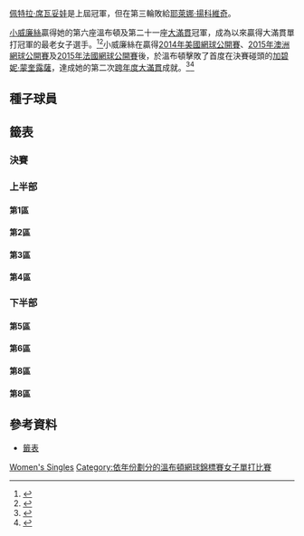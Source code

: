 {{noteTA
|G1=Tennis
}}
{{Infobox Tennis Grand Slam events|2015|溫布頓網球錦標賽|
| champ  = {{flagicon|USA}} [[小威廉絲|小威廉絲]]
| runner = {{flagicon|ESP}} [[加碧妮·蒙奎露薩|加碧妮·蒙奎露薩]]
| score  = 6–4、6–4
| before_name = 溫布頓網球錦標賽女子單打比賽
| after_name  = 溫布頓網球錦標賽女子單打比賽
}}
{{main|2015年溫布頓網球錦標賽}}

[[佩特拉·席瓦妥娃|佩特拉·席瓦妥娃]]是上屆冠軍，但在第三輪敗給[[耶萊娜·揚科維奇|耶萊娜·揚科維奇]]。

[[小威廉絲|小威廉絲]]贏得她的第六座溫布頓及第二十一座[[大滿貫_(網球)|大滿貫]]冠軍，成為{{le|開放年代|Open Era}}以來贏得大滿貫單打冠軍的最老女子選手。<ref name="Age">{{cite web|url=http://www.wtatennis.com/news/article/4854556/title/10-things-to-know-serena-vs-muguruza|title=10 THINGS TO KNOW: SERENA VS MUGURUZA|work=Women's Tennis Association|date=2015-07-10|accessdate=2015-07-30|archive-date=2015-07-12|archive-url=https://web.archive.org/web/20150712200625/http://www.wtatennis.com/news/article/4854556/title/10-things-to-know-serena-vs-muguruza|dead-url=no}}</ref><ref>{{citeweb|url= http://www.theguardian.com/sport/blog/2015/jul/13/wimbledon-2015-review-of-the-tournament-guardian-sport|title= Wimbledon 2015 review: the best and worst of this year's tournament|date= 2015-07-12|work= Guardian|accessdate= 2015-07-14|archive-date= 2015-07-14|archive-url= https://web.archive.org/web/20150714173529/http://www.theguardian.com/sport/blog/2015/jul/13/wimbledon-2015-review-of-the-tournament-guardian-sport|dead-url= no}}</ref>小威廉絲在贏得[[2014年美國網球公開賽|2014年美國網球公開賽]]、[[2015年澳洲網球公開賽|2015年澳洲網球公開賽]]及[[2015年法國網球公開賽|2015年法國網球公開賽]]後，於溫布頓擊敗了首度在決賽碰頭的[[加碧妮·蒙奎露薩|加碧妮·蒙奎露薩]]，達成她的第二次[[大滿貫_(網球)#跨年度大满贯|跨年度大滿貫]]成就。<ref>{{citeweb|url= http://www.theguardian.com/sport/live/2015/jul/11/serena-williams-v-garbine-muguruza-wimbledon-womens-singles-final-live|title= Serena Williams v Garbiñe Muguruza: Wimbledon women's singles final – as it happened|date= 2015-07-11|work= Guardian|accessdate= 2015-07-14|archive-date= 2015-07-14|archive-url= https://web.archive.org/web/20150714165528/http://www.theguardian.com/sport/live/2015/jul/11/serena-williams-v-garbine-muguruza-wimbledon-womens-singles-final-live|dead-url= no}}</ref><ref>{{citeweb|url= http://www.theguardian.com/sport/2015/jul/11/serena-williams-wimbledon-final-grand-slam-garbine-muguruza|title= Serena Williams heads for calendar grand slam beyond Wimbledon records|date= 2015-07-11|work= Guardian|accessdate= 2015-07-14|archive-date= 2015-07-14|archive-url= https://web.archive.org/web/20150714173526/http://www.theguardian.com/sport/2015/jul/11/serena-williams-wimbledon-final-grand-slam-garbine-muguruza|dead-url= no}}</ref>

== 種子球員 == 
{{columns-list|2|
{{seeds|1|1}} '''{{flagicon|USA}} [[小威廉絲|小威廉絲]]（冠軍）
{{seeds|2|8}} {{flagicon|CZE}} [[佩特拉·席瓦妥娃|佩特拉·席瓦妥娃]]（第三輪）
{{seeds|3|6}} {{flagicon|ROU}} [[西莫娜·哈莉普|西莫娜·哈莉普]]（第一輪）
{{seeds|4|3}} {{flagicon|RUS}} [[瑪麗亞·莎拉波娃|瑪麗亞·莎拉波娃]]（四強）
{{seeds|5|5}} {{flagicon|DEN}} [[卡洛琳·瓦芝妮雅琪|卡洛琳·瓦芝妮雅琪]]（第四輪）
{{seeds|6|4}} {{flagicon|CZE}} [[露絲·莎法洛法|露絲·莎法洛法]]（第四輪）
{{seeds|7|2}} {{flagicon|SRB}} [[安娜·伊凡諾維琪|安娜·伊凡諾維琪]]（第二輪）
{{seeds|8|7}} {{flagicon|RUS}} [[葉卡捷琳娜·馬卡洛娃|葉卡捷琳娜·馬卡洛娃]]（第二輪）
{{seeds|9|2}} {{flagicon|ESP}} [[卡拉·蘇亞雷斯·納凡諾|卡拉·蘇亞雷斯·納凡諾]]（第一輪）
{{seeds|10|5}} {{flagicon|GER}} [[安赫利奎·柯貝|安赫利奎·柯貝]]（第三輪）
{{seeds|11|4}} {{flagicon|CZE}} [[卡洛琳娜·普利斯科娃|卡洛琳娜·普利斯科娃]]（第二輪）
{{seeds|12|7}} {{flagicon|CAN}} [[尤金妮·布夏德|尤金妮·布夏德]]（第一輪）
{{seeds|13|8}} {{flagicon|POL}} [[阿格涅什卡·拉德萬斯卡|阿格涅什卡·拉德萬斯卡]]（四強）
{{seeds|14|3}} {{flagicon|GER}} [[安德烈婭·佩特科維奇|安德烈婭·佩特科維奇]]（第三輪）
{{seeds|15|6}} {{flagicon|CHE}} [[迪美雅·芭辛絲姬|迪美雅·芭辛絲姬]]（八強）
{{seeds|16|1}} {{flagicon|USA}} [[大威廉絲|大威廉絲]]（第四輪）
{{seeds|17|8}} {{flagicon|UKR}} [[伊莉娜·斯維托莉娜|伊莉娜·斯維托莉娜]]（第二輪）
{{seeds|18|6}} {{flagicon|GER}} [[薩比娜·利斯基|薩比娜·利斯基]]（第三輪）
{{seeds|19|1}} {{flagicon|ITA}} [[薩拉·埃拉尼|薩拉·埃拉尼]]（第二輪）
{{seeds|20|5}} {{flagicon|ESP}} [[加碧妮·蒙奎露薩|加碧妮·蒙奎露薩]]（決賽）
{{seeds|21|7}} {{flagicon|USA}} [[麥迪遜·基絲|麥迪遜·基絲]]（八強）
{{seeds|22|4}} {{flagicon|AUS}} [[薩曼莎·斯托瑟|薩曼莎·斯托瑟]]（第三輪）
{{seeds|23|2}} {{flagicon|BLR}} [[維多利亞·阿扎倫卡|維多利亞·阿扎倫卡]]（八強）
{{seeds|24|3}} {{flagicon|ITA}} [[弗拉維婭·佩內塔|弗拉維婭·佩內塔]]（第一輪）
{{seeds|25|7}} {{flagicon|FRA}} [[阿莉澤·科內特|阿莉澤·科內特]]（第二輪）
{{seeds|26|6}} {{flagicon|RUS}} [[斯維特拉娜·庫茲涅佐娃|斯維特拉娜·庫茲涅佐娃]]（第二輪）
{{seeds|27|4}} {{flagicon|CZE}} [[巴博拉·斯特里科娃|巴博拉·斯特里科娃]]（第一輪）
{{seeds|28|8}} {{flagicon|SRB}} [[耶萊娜·揚科維奇|耶萊娜·揚科維奇]]（第四輪）
{{seeds|29|3}} {{flagicon|ROU}} [[伊琳娜-卡莫瑞亞·貝古|伊琳娜-卡莫瑞亞·貝古]]（第三輪）
{{seeds|30|2}} {{flagicon|CHE}} [[貝琳達·本西琪|貝琳達·本西琪]]（第四輪）
{{seeds|31|5}} {{flagicon|ITA}} [[卡美娜·格奧爾基|卡美娜·格奧爾基]]（第三輪）
{{seeds|32|1}} {{flagicon|FRA}} [[卡羅琳·加西婭|卡羅琳·加西婭]]（第一輪）
}}

{{種子說明}}

== 籤表 ==
{{Draw key}}

=== 決賽 ===
{{8TeamBracket-Tennis3-v2
|RD1=八強
|RD2=四強
|RD3=決賽

|team-width=175

|RD1-seed1=1
|RD1-team1={{flagicon|USA}} '''[[小威廉絲|小威廉絲]]
|RD1-score1-1=3
|RD1-score1-2='''6
|RD1-score1-3='''6
|RD1-seed2=23
|RD1-team2={{flagicon|BLR}} [[維多利亞·阿扎倫卡|維多利亞·阿扎倫卡]]
|RD1-score2-1='''6
|RD1-score2-2=2
|RD1-score2-3=3

|RD1-seed3=4
|RD1-team3={{flagicon|RUS}} '''[[瑪麗亞·莎拉波娃|瑪麗亞·莎拉波娃]]
|RD1-score3-1='''6
|RD1-score3-2=6<sup>3</sup>
|RD1-score3-3='''6
|RD1-seed4=
|RD1-team4={{flagicon|USA}} [[可可·范德維奇|可可·范德維奇]]
|RD1-score4-1=3
|RD1-score4-2='''7<sup>7</sup>
|RD1-score4-3=2

|RD1-seed5=20
|RD1-team5={{flagicon|ESP}} '''[[加碧妮·蒙奎露薩|加碧妮·蒙奎露薩]]
|RD1-score5-1='''7
|RD1-score5-2='''6
|RD1-score5-3=
|RD1-seed6=15
|RD1-team6={{flagicon|SUI}} [[迪美雅·芭辛絲姬|迪美雅·芭辛絲姬]]
|RD1-score6-1=5
|RD1-score6-2=3
|RD1-score6-3=

|RD1-seed7=21
|RD1-team7={{flagicon|USA}} [[麥迪遜·基絲|麥迪遜·基絲]]
|RD1-score7-1=6<sup>3</sup>
|RD1-score7-2='''6
|RD1-score7-3=3
|RD1-seed8=13
|RD1-team8='''{{nowrap|{{flagicon|POL}} [[阿格涅什卡·拉德萬斯卡|阿格涅什卡·拉德萬斯卡]]}}
|RD1-score8-1='''7<sup>7</sup>
|RD1-score8-2=3
|RD1-score8-3='''6

|RD2-seed1=1
|RD2-team1='''{{flagicon|USA}} [[小威廉絲|小威廉絲]]
|RD2-score1-1='''6
|RD2-score1-2='''6
|RD2-score1-3=
|RD2-seed2=4
|RD2-team2={{flagicon|RUS}} [[瑪麗亞·莎拉波娃|瑪麗亞·莎拉波娃]]
|RD2-score2-1=2
|RD2-score2-2=4
|RD2-score2-3=

|RD2-seed3=20
|RD2-team3='''{{flagicon|ESP}} [[加碧妮·蒙奎露薩|加碧妮·蒙奎露薩]]
|RD2-score3-1='''6
|RD2-score3-2=3
|RD2-score3-3='''6
|RD2-seed4=13
|RD2-team4={{nowrap|{{flagicon|POL}} [[阿格涅什卡·拉德萬斯卡|阿格涅什卡·拉德萬斯卡]]}}
|RD2-score4-1=2
|RD2-score4-2='''6
|RD2-score4-3=3

|RD3-seed1=1
|RD3-team1='''{{flagicon|USA}} [[小威廉絲|小威廉絲]]
|RD3-score1-1='''6
|RD3-score1-2='''6
|RD3-score1-3=
|RD3-seed2=20
|RD3-team2={{flagicon|ESP}} [[加碧妮·蒙奎露薩|加碧妮·蒙奎露薩]]
|RD3-score2-1=4
|RD3-score2-2=4
|RD3-score2-3=
}}

=== 上半部 ===

==== 第1區 ====
{{16TeamBracket-Compact-Tennis3
| RD1=第一輪
| RD2=第二輪
| RD3=第三輪
| RD4=第四輪


| RD1-seed01=1
| RD1-team01='''{{flagicon|USA}} [[小威廉絲|小威廉絲]]
| RD1-score01-1='''6
| RD1-score01-2='''6
| RD1-score01-3=
| RD1-seed02=Q
| RD1-team02={{flagicon|RUS}} [[瑪格麗塔·嘉絲帕瑞安|嘉絲帕瑞安]]
| RD1-score02-1=4
| RD1-score02-2=1
| RD1-score02-3=

| RD1-seed03=
| RD1-team03='''{{flagicon|HUN}} [[蒂姆亞·巴波絲|巴波絲]]
| RD1-score03-1='''7<sup>7</sup>
| RD1-score03-2='''6
| RD1-score03-3=
| RD1-seed04=Q
| RD1-team04={{flagicon|CZE}} [[佩特拉·塞科芙絲卡|塞科芙絲卡]]
| RD1-score04-1=6<sup>4</sup>
| RD1-score04-2=3
| RD1-score04-3=

| RD1-seed05=
| RD1-team05='''{{flagicon|SVK}} [[達妮埃拉·漢圖霍娃|漢圖霍娃]]
| RD1-score05-1='''7
| RD1-score05-2='''6
| RD1-score05-3=
| RD1-seed06=
| RD1-team06={{flagicon|SVK}} [[多米尼卡·席布可娃|席布可娃]]
| RD1-score06-1=5
| RD1-score06-2=0
| RD1-score06-3=

| RD1-seed07=
| RD1-team07='''{{flagicon|GBR}} [[希瑟·華生|華生]]
| RD1-score07-1=1
| RD1-score07-2='''6
| RD1-score07-3='''8
| RD1-seed08=32
| RD1-team08={{flagicon|FRA}} [[卡羅琳·加西婭|加西婭]]
| RD1-score08-1='''6
| RD1-score08-2=3
| RD1-score08-3=6

| RD1-seed09=19
| RD1-team09='''{{flagicon|ITA}} [[薩拉·埃拉尼|埃拉尼]]
| RD1-score09-1='''6
| RD1-score09-2=5
| RD1-score09-3='''6
| RD1-seed10=
| RD1-team10={{flagicon|ITA}} [[弗蘭切斯卡·斯基亞沃內|斯基亞沃內]]
| RD1-score10-1=2
| RD1-score10-2='''7
| RD1-score10-3=1

| RD1-seed11=
| RD1-team11='''{{flagicon|SRB}} [[雅歷珊查·古努尼克|古努尼克]]
| RD1-score11-1='''6
| RD1-score11-2='''6
| RD1-score11-3=
| RD1-seed12=
| RD1-team12={{flagicon|ITA}} [[羅貝塔·文琪|文琪]]
| RD1-score12-1=2
| RD1-score12-2=4
| RD1-score12-3=

| RD1-seed13=
| RD1-team13={{flagicon|NZL}} [[玛丽娜·埃拉科维奇|埃拉科维奇]]
| RD1-score13-1=6<sup>5</sup>
| RD1-score13-2=5
| RD1-score13-3=
| RD1-seed14=
| RD1-team14={{flagicon|KAZ}} '''[[尤利婭·普丁塞瓦|普丁塞瓦]]
| RD1-score14-1='''7<sup>7</sup>
| RD1-score14-2='''7
| RD1-score14-3=

| RD1-seed15=
| RD1-team15={{flagicon|USA}} [[麥迪遜·布倫格爾|布倫格爾]]
| RD1-score15-1=0
| RD1-score15-2=0
| RD1-score15-3=
| RD1-seed16=16
| RD1-team16={{flagicon|USA}} '''[[大威廉絲|大威廉絲]]
| RD1-score16-1='''6
| RD1-score16-2='''6
| RD1-score16-3=

| RD2-seed01=1
| RD2-team01='''{{flagicon|USA}} [[小威廉絲|小威廉絲]] 
| RD2-score01-1='''6
| RD2-score01-2='''6
| RD2-score01-3=
| RD2-seed02=
| RD2-team02={{flagicon|HUN}} [[蒂姆亞·巴波絲|巴波絲]]
| RD2-score02-1=4
| RD2-score02-2=1
| RD2-score02-3=

| RD2-seed03=
| RD2-team03={{flagicon|SVK}} [[達妮埃拉·漢圖霍娃|漢圖霍娃]]
| RD2-score03-1=4
| RD2-score03-2=2
| RD2-score03-3=
| RD2-seed04=
| RD2-team04={{flagicon|GBR}} '''[[希瑟·華生|華生]]
| RD2-score04-1='''6
| RD2-score04-2='''6
| RD2-score04-3=

| RD2-seed05=19
| RD2-team05={{flagicon|ITA}} [[薩拉·埃拉尼|埃拉尼]]
| RD2-score05-1=3
| RD2-score05-2='''7<sup>7</sup>
| RD2-score05-3=2
| RD2-seed06=
| RD2-team06='''{{flagicon|SRB}} [[雅歷珊查·古努尼克|古努尼克]]
| RD2-score06-1='''6
| RD2-score06-2=6<sup>2</sup>
| RD2-score06-3='''6

| RD2-seed07=
| RD2-team07={{flagicon|KAZ}} [[尤利婭·普丁塞瓦|普丁塞瓦]]
| RD2-score07-1=6<sup>5</sup>
| RD2-score07-2=4
| RD2-score07-3=
| RD2-seed08=16
| RD2-team08='''{{flagicon|USA}} [[大威廉絲|大威廉絲]]
| RD2-score08-1='''7<sup>7</sup>
| RD2-score08-2='''6
| RD2-score08-3=

| RD3-seed01=1
| RD3-team01='''{{flagicon|USA}} [[小威廉絲|小威廉絲]] 
| RD3-score01-1='''6
| RD3-score01-2=4
| RD3-score01-3='''7
| RD3-seed02=
| RD3-team02={{flagicon|GBR}} [[希瑟·華生|華生]]
| RD3-score02-1=2
| RD3-score02-2='''6
| RD3-score02-3=5

| RD3-seed03=
| RD3-team03={{flagicon|SRB}} [[雅歷珊查·古努尼克|古努尼克]]
| RD3-score03-1=3
| RD3-score03-2=2
| RD3-score03-3=
| RD3-seed04=16
| RD3-team04='''{{flagicon|USA}} [[大威廉絲|大威廉絲]]
| RD3-score04-1='''6
| RD3-score04-2='''6
| RD3-score04-3=

| RD4-seed01=1
| RD4-team01='''{{flagicon|USA}} [[小威廉絲|小威廉絲]]
| RD4-score01-1='''6
| RD4-score01-2='''6
| RD4-score01-3=
| RD4-seed02=16
| RD4-team02={{flagicon|USA}} [[大威廉絲|大威廉絲]]
| RD4-score02-1=4
| RD4-score02-2=3
| RD4-score02-3=
}}

==== 第2區====
{{16TeamBracket-Compact-Tennis3
| RD1=第一輪
| RD2=第二輪
| RD3=第三輪
| RD4=第四輪

| RD1-seed01=9
| RD1-team01={{nowrap|{{flagicon|ESP}} [[卡拉·蘇亞雷斯·納凡諾|蘇亞雷斯·納凡諾]]}}
| RD1-score01-1=2
| RD1-score01-2=0
| RD1-score01-3=
| RD1-seed02=WC
| RD1-team02='''{{flagicon|LAT}} [[耶蓮娜·奧斯塔佩柯|奧斯塔佩柯]]
| RD1-score02-1='''6
| RD1-score02-2='''6
| RD1-score02-3=

| RD1-seed03=
| RD1-team03={{flagicon|ROU}} [[亞歷山德拉·杜爾蓋魯|杜爾蓋魯]]
| RD1-score03-1=2
| RD1-score03-2=1
| RD1-score03-3=
| RD1-seed04=
| RD1-team04='''{{flagicon|FRA}} [[克里斯蒂娜·美拉德諾維奇|美拉德諾維奇]]
| RD1-score04-1='''6
| RD1-score04-2='''6
| RD1-score04-3=

| RD1-seed05=
| RD1-team05='''{{flagicon|BEL}} [[克斯汀·弗利普肯斯|弗利普肯斯]]
| RD1-score05-1=0
| RD1-score05-2='''6
| RD1-score05-3='''6
| RD1-seed06=
| RD1-team06={{flagicon|GER}} [[安妮卡·貝克|貝克]]
| RD1-score06-1='''6
| RD1-score06-2=3
| RD1-score06-3=4

| RD1-seed07=WC
| RD1-team07={{flagicon|EST}} [[阿內特·康塔薇特|康塔薇特]]
| RD1-score07-1=2
| RD1-score07-2=1
| RD1-score07-3=
| RD1-seed08=23
| RD1-team08={{flagicon|BLR}} '''[[維多利亞·阿扎倫卡|阿扎倫卡]]
| RD1-score08-1='''6
| RD1-score08-2='''6
| RD1-score08-3=

| RD1-seed09=30
| RD1-team09='''{{flagicon|SUI}} [[貝琳達·本西琪|本西琪]]
| RD1-score09-1=3
| RD1-score09-2='''6
| RD1-score09-3='''6
| RD1-seed10=
| RD1-team10={{flagicon|BUL}} [[茨薇塔娜·皮隆科娃|皮隆科娃]]
| RD1-score10-1='''6
| RD1-score10-2=1
| RD1-score10-3=3

| RD1-seed11=
| RD1-team11={{flagicon|RUS}} [[維塔莉婭·蒂雅琴科|蒂雅琴科]]
| RD1-score11-1='''6
| RD1-score11-2=3
| RD1-score11-3=5
| RD1-seed12=
| RD1-team12='''{{flagicon|GER}} [[安娜-萊娜·弗里達薩姆|弗里達薩姆]]
| RD1-score12-1=3
| RD1-score12-2='''6
| RD1-score12-3='''7

| RD1-seed13=
| RD1-team13={{flagicon|BEL}} [[艾莉森·范·愛特凡珂|范·愛特凡珂]]
| RD1-score13-1=3
| RD1-score13-2=2
| RD1-score13-3=
| RD1-seed14=Q
| RD1-team14='''{{nowrap|{{flagicon|USA}} [[比丹妮·瑪迪克-辛特斯|瑪迪克-辛特斯]]}}
| RD1-score14-1='''6
| RD1-score14-2='''6
| RD1-score14-3=

| RD1-seed15=Q
| RD1-team15={{flagicon|CHN}} [[徐一幡|徐一幡]]
| RD1-score15-1=1
| RD1-score15-2=1
| RD1-score15-3=
| RD1-seed16=7
| RD1-team16='''{{flagicon|SRB}} [[安娜·伊凡諾維琪|伊凡諾維琪]]
| RD1-score16-1='''6
| RD1-score16-2='''6
| RD1-score16-3=

| RD2-seed01=WC
| RD2-team01={{flagicon|LAT}} [[耶蓮娜·奧斯塔佩柯|奧斯塔佩柯]]
| RD2-score01-1=4
| RD2-score01-2=5
| RD2-score01-3=
| RD2-seed02=
| RD2-team02={{flagicon|FRA}} '''[[克里斯蒂娜·美拉德諾維奇|美拉德諾維奇]]
| RD2-score02-1='''6
| RD2-score02-2='''7
| RD2-score02-3=

| RD2-seed03=
| RD2-team03={{flagicon|BEL}} [[克斯汀·弗利普肯斯|弗利普肯斯]]
| RD2-score03-1=3
| RD2-score03-2=3
| RD2-score03-3=
| RD2-seed04=23
| RD2-team04={{flagicon|BLR}} '''[[維多利亞·阿扎倫卡|阿扎倫卡]]
| RD2-score04-1='''6
| RD2-score04-2='''6
| RD2-score04-3=

| RD2-seed05=30
| RD2-team05={{flagicon|SUI}} '''[[貝琳達·本西琪|本西琪]]
| RD2-score05-1='''7
| RD2-score05-2=4
| RD2-score05-3='''6
| RD2-seed06=
| RD2-team06={{flagicon|GER}}  [[安娜-萊娜·弗里達薩姆|弗里達薩姆]]
| RD2-score06-1=5
| RD2-score06-2='''6
| RD2-score06-3=0

| RD2-seed07=Q
| RD2-team07={{nowrap|{{flagicon|USA}} '''[[比丹妮·瑪迪克-辛特斯|瑪迪克-辛特斯]]}}
| RD2-score07-1='''6
| RD2-score07-2='''6
| RD2-score07-3=
| RD2-seed08=7
| RD2-team08={{flagicon|SRB}} [[安娜·伊凡諾維琪|伊凡諾維琪]]
| RD2-score08-1=3
| RD2-score08-2=4
| RD2-score08-3=

| RD3-seed01=
| RD3-team01={{flagicon|FRA}} [[克里斯蒂娜·美拉德諾維奇|美拉德諾維奇]]
| RD3-score01-1=4
| RD3-score01-2=4
| RD3-score01-3=
| RD3-seed02=23
| RD3-team02='''{{flagicon|BLR}} [[維多利亞·阿扎倫卡|阿扎倫卡]]
| RD3-score02-1='''6
| RD3-score02-2='''6
| RD3-score02-3=

| RD3-seed03=30
| RD3-team03='''{{flagicon|SUI}} [[貝琳達·本西琪|本西琪]]
| RD3-score03-1='''7
| RD3-score03-2='''7
| RD3-score03-3=
| RD3-seed04=Q
| RD3-team04={{nowrap|{{flagicon|USA}} [[比丹妮·瑪迪克-辛特斯|瑪迪克-辛特斯]]}}
| RD3-score04-1=5
| RD3-score04-2=5
| RD3-score04-3=

| RD4-seed01=23
| RD4-team01={{nowrap|{{flagicon|BLR}} '''[[維多利亞·阿扎倫卡|阿扎倫卡]]}}
| RD4-score01-1='''6
| RD4-score01-2='''6
| RD4-score01-3=
| RD4-seed02=30
| RD4-team02={{flagicon|SUI}} [[貝琳達·本西琪|本西琪]]
| RD4-score02-1=2
| RD4-score02-2=3
| RD4-score02-3=
}}

==== 第3區====
{{16TeamBracket-Compact-Tennis3
| RD1=第一輪
| RD2=第二輪
| RD3=第三輪
| RD4=第四輪

| RD1-seed01=4
| RD1-team01='''{{flagicon|RUS}} [[瑪麗亞·莎拉波娃|莎拉波娃]]
| RD1-score01-1='''6
| RD1-score01-2='''6
| RD1-score01-3=
| RD1-seed02=WC
| RD1-team02={{flagicon|GBR}} [[約翰娜·康塔|康塔]]
| RD1-score02-1=2
| RD1-score02-2=2
| RD1-score02-3=

| RD1-seed03=Q
| RD1-team03='''{{flagicon|NED}} [[瑞秋·賀甘坎普|賀甘坎普]]
| RD1-score03-1='''6
| RD1-score03-2='''6
| RD1-score03-3=
| RD1-seed04=
| RD1-team04={{flagicon|CHN}} [[王薔|王薔]]
| RD1-score04-1=4
| RD1-score04-2=4
| RD1-score04-3=

| RD1-seed05=
| RD1-team05={{flagicon|USA}} [[妮可·吉貝絲|吉貝絲]]
| RD1-score05-1=3
| RD1-score05-2=3
| RD1-score05-3=
| RD1-seed06=
| RD1-team06='''{{flagicon|UKR}} [[莉希亞·朱蓮科|朱蓮科]]
| RD1-score06-1='''6
| RD1-score06-2='''6
| RD1-score06-3=

| RD1-seed07=
| RD1-team07={{flagicon|AUS}} [[達里婭·加芙麗洛娃|加芙麗洛娃]]
| RD1-score07-1=6<sup>6</sup>
| RD1-score07-2=1
| RD1-score07-3=
| RD1-seed08=29
| RD1-team08='''{{flagicon|ROU}} [[伊琳娜-卡梅利亞·貝古|貝古]]
| RD1-score08-1='''7<sup>8</sup>
| RD1-score08-2='''6
| RD1-score08-3=

| RD1-seed09=24
| RD1-team09={{flagicon|ITA}} [[弗拉維婭·佩內塔|佩內塔]]
| RD1-score09-1=3
| RD1-score09-2='''6
| RD1-score09-3=4
| RD1-seed10=
| RD1-team10='''{{flagicon|KAZ}} [[扎里娜·迪雅絲|迪雅絲]]
| RD1-score10-1='''6
| RD1-score10-2=2
| RD1-score10-3='''6

| RD1-seed11=
| RD1-team11={{flagicon|CHN}} [[朱琳_(網球運動員)|朱琳]]
| RD1-score11-1='''6
| RD1-score11-2=5
| RD1-score11-3=1
| RD1-seed12=Q
| RD1-team12='''{{flagicon|BLR}} [[艾莉克珊德拉·薩諾維琪|薩諾維琪]]
| RD1-score12-1=4
| RD1-score12-2='''7
| RD1-score12-3='''6

| RD1-seed13=
| RD1-team13='''{{nowrap|{{flagicon|COL}} [[瑪麗安娜·杜克·馬里諾|杜克·馬里諾]]}}
| RD1-score13-1='''7<sup>7</sup>
| RD1-score13-2='''6
| RD1-score13-3=
| RD1-seed14=WC
| RD1-team14={{flagicon|GBR}} [[娜奧米·布羅迪|布羅迪]] 
| RD1-score14-1=6<sup>5</sup>
| RD1-score14-2=3
| RD1-score14-3=

| RD1-seed15=
| RD1-team15={{flagicon|USA}} [[謝爾比·羅傑斯|羅傑斯]]
| RD1-score15-1=0
| RD1-score15-2=0
| RD1-score15-3=
| RD1-seed16=14
| RD1-team16='''{{flagicon|GER}} [[安德烈婭·佩特科維奇|佩特科維奇]]
| RD1-score16-1='''6
| RD1-score16-2='''6
| RD1-score16-3=

| RD2-seed01=4
| RD2-team01='''{{flagicon|RUS}}  [[瑪麗亞·莎拉波娃|莎拉波娃]]
| RD2-score01-1='''6
| RD2-score01-2='''6
| RD2-score01-3=
| RD2-seed02=Q
| RD2-team02={{flagicon|NED}} [[瑞秋·賀甘坎普|賀甘坎普]]
| RD2-score02-1=3
| RD2-score02-2=1
| RD2-score02-3=

| RD2-seed03=
| RD2-team03={{flagicon|UKR}} [[莉希亞·朱蓮科|朱蓮科]]
| RD2-score03-1=5
| RD2-score03-2='''7<sup>7</sup>
| RD2-score03-3=5
| RD2-seed04=29
| RD2-team04='''{{flagicon|ROU}} [[伊琳娜-卡梅利亞·貝古|貝古]]
| RD2-score04-1='''7
| RD2-score04-2=6<sup>4</sup>
| RD2-score04-3='''7

| RD2-seed05=
| RD2-team05='''{{flagicon|KAZ}} [[扎里娜·迪雅絲|迪雅絲]]
| RD2-score05-1='''7
| RD2-score05-2='''6
| RD2-score05-3=
| RD2-seed06=Q
| RD2-team06={{flagicon|BLR}} [[艾莉克珊德拉·薩諾維琪|薩諾維琪]]
| RD2-score06-1=5
| RD2-score06-2=1
| RD2-score06-3=

| RD2-seed07=
| RD2-team07={{nowrap|{{flagicon|COL}} [[瑪麗安娜·杜克·馬里諾|杜克·馬里諾]]}}
| RD2-score07-1=3
| RD2-score07-2=1
| RD2-score07-3=
| RD2-seed08=14
| RD2-team08='''{{flagicon|GER}} [[安德烈婭·佩特科維奇|佩特科維奇]]
| RD2-score08-1='''6
| RD2-score08-2='''6
| RD2-score08-3=

| RD3-seed01=4
| RD3-team01='''{{nowrap|{{flagicon|RUS}}  [[瑪麗亞·莎拉波娃|莎拉波娃]]}}
| RD3-score01-1='''6
| RD3-score01-2='''6
| RD3-score01-3=
| RD3-seed02=29
| RD3-team02={{flagicon|ROU}} [[伊琳娜-卡梅利亞·貝古|貝古]]
| RD3-score02-1=4
| RD3-score02-2=3
| RD3-score02-3=

| RD3-seed03=
| RD3-team03='''{{flagicon|KAZ}} [[扎里娜·迪雅絲|迪雅絲]]
| RD3-score03-1='''7
| RD3-score03-2='''6
| RD3-score03-3=
| RD3-seed04=14
| RD3-team04={{flagicon|GER}} [[安德烈婭·佩特科維奇|佩特科維奇]]
| RD3-score04-1=5
| RD3-score04-2=4
| RD3-score04-3=

| RD4-seed01=4
| RD4-team01='''{{nowrap|{{flagicon|RUS}}  [[瑪麗亞·莎拉波娃|莎拉波娃]]}}
| RD4-score01-1='''6
| RD4-score01-2='''6
| RD4-score01-3=
| RD4-seed02=
| RD4-team02={{flagicon|KAZ}} [[扎里娜·迪雅絲|迪雅絲]]
| RD4-score02-1=4
| RD4-score02-2=4
| RD4-score02-3=
}}

==== 第4區====
{{16TeamBracket-Compact-Tennis3
| RD1=第一輪
| RD2=第二輪
| RD3=第三輪
| RD4=第四輪

| RD1-seed01=11
| RD1-team01='''{{flagicon|CZE}} [[卡洛琳娜·普利斯科娃|普利斯科娃]]
| RD1-score01-1='''6
| RD1-score01-2=4
| RD1-score01-3='''6
| RD1-seed02=
| RD1-team02={{flagicon|USA}} [[伊琳·法爾科尼|法爾科尼]]
| RD1-score02-1=4
| RD1-score02-2='''6
| RD1-score02-3=1

| RD1-seed03=
| RD1-team03='''{{nowrap|{{flagicon|USA}} [[可可·范德維奇|范德維奇]]}}
| RD1-score03-1='''6
| RD1-score03-2='''6
| RD1-score03-3=
| RD1-seed04=
| RD1-team04={{flagicon|SVK}} [[安娜·卡洛琳娜·史科米多娃|史科米多娃]]
| RD1-score04-1=4
| RD1-score04-2=2
| RD1-score04-3=

| RD1-seed05=PR
| RD1-team05={{flagicon|USA}} {{le|埃迪纳·加洛维特斯-霍尔|Edina Gallovits-Hall|加洛维特斯-霍尔}}
| RD1-score05-1=2
| RD1-score05-2=1
| RD1-score05-3=
| RD1-seed06=
| RD1-team06='''{{flagicon|POL}} [[厄蘇拉·拉德萬斯卡|拉德萬斯卡]]
| RD1-score06-1='''6
| RD1-score06-2='''6
| RD1-score06-3=

| RD1-seed07=
| RD1-team07={{flagicon|MNE}} [[丹卡·科維妮奇|科維妮奇]]
| RD1-score07-1=4
| RD1-score07-2=4
| RD1-score07-3=
| RD1-seed08=22
| RD1-team08='''{{flagicon|AUS}} [[薩曼莎·斯托瑟|斯托瑟]]
| RD1-score08-1='''6
| RD1-score08-2='''6
| RD1-score08-3=

| RD1-seed09=27
| RD1-team09={{flagicon|CZE}} [[巴博拉·斯特里科娃|斯特里科娃]]
| RD1-score09-1=4
| RD1-score09-2=2
| RD1-score09-3=
| RD1-seed10=
| RD1-team10='''{{flagicon|USA}} [[斯洛恩·史蒂芬斯|史蒂芬斯]]
| RD1-score10-1='''6
| RD1-score10-2='''6
| RD1-score10-3=

| RD1-seed11=
| RD1-team11={{flagicon|SLO}} [[波洛娜·赫爾科格|赫爾科格]]
| RD1-score11-1=4
| RD1-score11-2=6<sup>3</sup>
| RD1-score11-3=
| RD1-seed12=
| RD1-team12='''{{flagicon|USA}} [[勞倫·戴維斯|戴維斯]]
| RD1-score12-1='''6
| RD1-score12-2='''7<sup>7</sup>
| RD1-score12-3=

| RD1-seed13=Q
| RD1-team13='''{{flagicon|TPE}} [[謝淑薇|謝淑薇]]
| RD1-score13-1='''6
| RD1-score13-2='''6
| RD1-score13-3=
| RD1-seed14=
| RD1-team14={{flagicon|EST}} [[卡婭·卡內皮|卡內皮]]
| RD1-score14-1=1
| RD1-score14-2=4
| RD1-score14-3=

| RD1-seed15=
| RD1-team15={{flagicon|USA}} [[艾莉森·芮絲克|芮絲克]]
| RD1-score15-1='''6
| RD1-score15-2=5
| RD1-score15-3=3
| RD1-seed16=6
| RD1-team16={{flagicon|CZE}} '''[[露絲·莎法洛法|莎法洛法]]
| RD1-score16-1=3
| RD1-score16-2='''7
| RD1-score16-3='''6

| RD2-seed01=11
| RD2-team01={{flagicon|CZE}} [[卡洛琳娜·普利斯科娃|普利斯科娃]]
| RD2-score01-1=6<sup>5</sup>
| RD2-score01-2=4
| RD2-score01-3=
| RD2-seed02=
| RD2-team02='''{{nowrap|{{flagicon|USA}} [[可可·范德維奇|范德維奇]]}}
| RD2-score02-1='''7<sup>7</sup>
| RD2-score02-2='''6
| RD2-score02-3=

| RD2-seed03=
| RD2-team03={{flagicon|POL}} [[厄蘇拉·拉德萬斯卡|拉德萬斯卡]]
| RD2-score03-1=3
| RD2-score03-2=4
| RD2-score03-3=
| RD2-seed04=22
| RD2-team04='''{{flagicon|AUS}} [[薩曼莎·斯托瑟|斯托瑟]]
| RD2-score04-1='''6
| RD2-score04-2='''6
| RD2-score04-3=

| RD2-seed05=
| RD2-team05='''{{flagicon|USA}} [[斯洛恩·史蒂芬斯|史蒂芬斯]]
| RD2-score05-1='''6
| RD2-score05-2='''6
| RD2-score05-3=
| RD2-seed06=
| RD2-team06={{flagicon|USA}} [[勞倫·戴維斯|戴維斯]]
| RD2-score06-1=4
| RD2-score06-2=4
| RD2-score06-3=

| RD2-seed07=Q
| RD2-team07={{flagicon|TPE}} [[謝淑薇|謝淑薇]]
| RD2-score07-1=2
| RD2-score07-2=3
| RD2-score07-3=
| RD2-seed08=6
| RD2-team08={{flagicon|CZE}} '''[[露絲·莎法洛法|莎法洛法]]
| RD2-score08-1='''6
| RD2-score08-2='''6
| RD2-score08-3=

| RD3-seed01=
| RD3-team01='''{{nowrap|{{flagicon|USA}} [[可可·范德維奇|范德維奇]]}}
| RD3-score01-1='''6
| RD3-score01-2='''6
| RD3-score01-3=
| RD3-seed02=22
| RD3-team02={{flagicon|AUS}} [[薩曼莎·斯托瑟|斯托瑟]]
| RD3-score02-1=2
| RD3-score02-2=0
| RD3-score02-3=

| RD3-seed03=
| RD3-team03={{flagicon|USA}} [[斯洛恩·史蒂芬斯|史蒂芬斯]]
| RD3-score03-1='''6
| RD3-score03-2=3
| RD3-score03-3=1
| RD3-seed04=6
| RD3-team04={{flagicon|CZE}} '''[[露絲·莎法洛法|莎法洛法]]
| RD3-score04-1=3
| RD3-score04-2='''6
| RD3-score04-3='''6

| RD4-seed01=
| RD4-team01='''{{nowrap|{{flagicon|USA}} [[可可·范德維奇|范德維奇]]}}
| RD4-score01-1='''7<sup>7</sup>
| RD4-score01-2='''7<sup>7</sup>
| RD4-score01-3=
| RD4-seed02=6
| RD4-team02={{flagicon|CZE}} [[露絲·莎法洛法|莎法洛法]]
| RD4-score02-1=6<sup>1</sup>
| RD4-score02-2=6<sup>4</sup>
| RD4-score02-3=
}}

=== 下半部 ===

==== 第5區 ====
{{16TeamBracket-Compact-Tennis3
| RD1=第一輪
| RD2=第二輪
| RD3=第三輪
| RD4=第四輪

| RD1-seed01=5
| RD1-team01={{flagicon|DEN}} '''[[卡露蓮·禾絲妮雅琪|禾絲妮雅琪]]'''
| RD1-score01-1='''7'''
| RD1-score01-2='''6'''
| RD1-score01-3=
| RD1-seed02=
| RD1-team02={{flagicon|CHN}} [[鄭賽賽|鄭]]
| RD1-score02-1=5
| RD1-score02-2=0
| RD1-score02-3=

| RD1-seed03=
| RD1-team03={{flagicon|CZE}} [[凱特琳娜·絲妮柯娃|絲妮柯娃]]
| RD1-score03-1=2
| RD1-score03-2='''6'''
| RD1-score03-3=3
| RD1-seed04=
| RD1-team04={{flagicon|CZE}} '''[[德尼莎·阿萊爾托娃|阿萊爾托娃]]'''
| RD1-score04-1='''6'''
| RD1-score04-2=4
| RD1-score04-3='''6'''

| RD1-seed05=
| RD1-team05={{flagicon|ESP}} '''[[拉拉·阿魯阿巴雷納|阿魯阿巴雷納]]'''
| RD1-score05-1='''6'''
| RD1-score05-2='''6'''
| RD1-score05-3=
| RD1-seed06=
| RD1-team06={{flagicon|FRA}} [[保琳·巴曼迪耶|巴曼迪耶]]
| RD1-score06-1=4
| RD1-score06-2=2
| RD1-score06-3=

| RD1-seed07=
| RD1-team07={{flagicon|BRA}} [[特莉阿娜·佩蕾拉|佩蕾拉]]
| RD1-score07-1=6<sup>4</sup>
| RD1-score07-2=3
| RD1-score07-3=
| RD1-seed08=31
| RD1-team08={{flagicon|ITA}} '''[[卡美娜·格奧爾基|格奧爾基]]'''
| RD1-score08-1='''7<sup>7</sup>'''
| RD1-score08-2='''6'''
| RD1-score08-3=

| RD1-seed09=20
| RD1-team09={{flagicon|ESP}} '''[[加碧妮·穆古魯扎|穆古魯扎]]'''
| RD1-score09-1='''6'''
| RD1-score09-2='''6'''
| RD1-score09-3=
| RD1-seed10=
| RD1-team10={{flagicon|USA}} [[瓦拉瓦拉·勒普琴科|勒普琴科]]
| RD1-score10-1=4
| RD1-score10-2=1
| RD1-score10-3=

| RD1-seed11=
| RD1-team11={{flagicon|CRO}} '''[[米里亞娜·魯西琪-巴羅尼|魯西琪-巴羅尼]]'''
| RD1-score11-1='''7'''
| RD1-score11-2=6<sup>5</sup>
| RD1-score11-3='''7'''
| RD1-seed12=
| RD1-team12={{flagicon|KAZ}} [[雅羅斯拉娃·施韋多娃|施韋多娃]]
| RD1-score12-1=5
| RD1-score12-2='''7<sup>7</sup>'''
| RD1-score12-3=5

| RD1-seed13=
| RD1-team13={{nowrap|{{flagicon|RUS}} '''[[安娜斯塔西亞·帕夫柳琴科娃|帕夫柳琴科娃]]'''}}
| RD1-score13-1=6<sup>3</sup>
| RD1-score13-2='''7<sup>7</sup>'''
| RD1-score13-3='''6'''
| RD1-seed14=
| RD1-team14={{flagicon|GER}} [[莫娜·巴特爾|巴特爾]]
| RD1-score14-1='''7<sup>7</sup>'''
| RD1-score14-2=6<sup>4</sup>
| RD1-score14-3=2

| RD1-seed15=
| RD1-team15={{flagicon|GER}} [[卡琳娜·維特霍夫特|維特霍夫特]]
| RD1-score15-1=0
| RD1-score15-2=0
| RD1-score15-3=
| RD1-seed16=10
| RD1-team16={{flagicon|GER}} '''[[安赫利奎·克柏|克柏]]'''
| RD1-score16-1='''6'''
| RD1-score16-2='''6'''
| RD1-score16-3=

| RD2-seed01=5
| RD2-team01={{flagicon|DEN}} '''[[卡露蓮·禾絲妮雅琪|禾絲妮雅琪]]'''
| RD2-score01-1='''6'''
| RD2-score01-2='''7<sup>8</sup>'''
| RD2-score01-3=
| RD2-seed02=
| RD2-team02={{flagicon|CZE}} [[德尼莎·阿萊爾托娃|阿萊爾托娃]]
| RD2-score02-1=1
| RD2-score02-2=6<sup>6</sup>
| RD2-score02-3=

| RD2-seed03=
| RD2-team03={{flagicon|ESP}} [[拉拉·阿魯阿巴雷納|阿魯阿巴雷納]]
| RD2-score03-1=0
| RD2-score03-2=6<sup>5</sup>
| RD2-score03-3=
| RD2-seed04=31
| RD2-team04={{flagicon|ITA}} '''[[卡美娜·格奧爾基|格奧爾基]]'''
| RD2-score04-1='''6'''
| RD2-score04-2='''7<sup>7</sup>'''
| RD2-score04-3=

| RD2-seed05=20
| RD2-team05={{flagicon|ESP}} '''[[加碧妮·穆古魯扎|穆古魯扎]]'''
| RD2-score05-1='''6'''
| RD2-score05-2=4
| RD2-score05-3='''6'''
| RD2-seed06=
| RD2-team06={{flagicon|CRO}} [[米里亞娜·魯西琪-巴羅尼|魯西琪-巴羅尼]]
| RD2-score06-1=3
| RD2-score06-2='''6'''
| RD2-score06-3=2

| RD2-seed07=
| RD2-team07={{nowrap|{{flagicon|RUS}} [[安娜斯塔西亞·帕夫柳琴科娃|帕夫柳琴科娃]]}}
| RD2-score07-1=5
| RD2-score07-2=2
| RD2-score07-3=
| RD2-seed08=10
| RD2-team08={{flagicon|GER}} '''[[安赫利奎·克柏|克柏]]'''
| RD2-score08-1='''7'''
| RD2-score08-2='''6'''
| RD2-score08-3=

| RD3-seed01=5
| RD3-team01={{nowrap|{{flagicon|DEN}} '''[[卡露蓮·禾絲妮雅琪|禾絲妮雅琪]]'''}}
| RD3-score01-1='''6'''
| RD3-score01-2='''6'''
| RD3-score01-3=
| RD3-seed02=31
| RD3-team02={{flagicon|ITA}} [[卡美娜·格奧爾基|格奧爾基]]
| RD3-score02-1=2
| RD3-score02-2=2
| RD3-score02-3=

| RD3-seed03=20
| RD3-team03={{flagicon|ESP}} '''[[加碧妮·穆古魯扎|穆古魯扎]]'''
| RD3-score03-1='''7<sup>14</sup>'''
| RD3-score03-2=1
| RD3-score03-3='''6'''
| RD3-seed04=10
| RD3-team04={{flagicon|GER}} [[安赫利奎·克柏|克柏]]
| RD3-score04-1=6<sup>12</sup>
| RD3-score04-2='''6'''
| RD3-score04-3=2

| RD4-seed01=5
| RD4-team01={{nowrap|{{flagicon|DEN}} [[卡露蓮·禾絲妮雅琪|禾絲妮雅琪]]}}
| RD4-score01-1=4
| RD4-score01-2=4
| RD4-score01-3=
| RD4-seed02=20
| RD4-team02={{flagicon|ESP}} '''[[加碧妮·穆古魯扎|穆古魯扎]]'''
| RD4-score02-1='''6'''
| RD4-score02-2='''6'''
| RD4-score02-3=
}}

==== 第6區 ====
{{16TeamBracket-Compact-Tennis3
| RD1=第一輪
| RD2=第二輪
| RD3=第三輪
| RD4=第四輪

| RD1-seed01=15
| RD1-team01={{flagicon|SUI}} '''[[迪美雅·芭辛絲姬|芭辛絲姬]]'''
| RD1-score01-1='''6'''
| RD1-score01-2='''7'''
| RD1-score01-3=
| RD1-seed02=
| RD1-team02={{flagicon|GER}} [[尤莉亞·戈格斯|戈格斯]]
| RD1-score02-1=2
| RD1-score02-2=5
| RD1-score02-3=

| RD1-seed03=
| RD1-team03={{flagicon|BUL}} [[塞西爾·卡拉坦切娃|卡拉坦切娃]]
| RD1-score03-1='''6'''
| RD1-score03-2=2
| RD1-score03-3=5
| RD1-seed04=
| RD1-team04={{nowrap|{{flagicon|ESP}} '''[[西爾維婭·索勒·艾絲皮諾莎|索勒·艾絲皮諾莎]]'''}}
| RD1-score04-1=2
| RD1-score04-2='''6'''
| RD1-score04-3='''7'''

| RD1-seed05=
| RD1-team05={{flagicon|SWE}} [[喬安娜·拉爾森|拉爾森]]
| RD1-score05-1=3
| RD1-score05-2=2
| RD1-score05-3=
| RD1-seed06=
| RD1-team06={{flagicon|USA}} '''[[克里斯提娜·麥海爾|麥海爾]]'''
| RD1-score06-1='''6'''
| RD1-score06-2='''6'''
| RD1-score06-3=

| RD1-seed07=
| RD1-team07={{flagicon|AUS}} [[賈米拉·加多索娃|加多索娃]]
| RD1-score07-1=5
| RD1-score07-2=4
| RD1-score07-3=
| RD1-seed08=18
| RD1-team08={{flagicon|GER}} '''[[薩比娜·利斯基|利斯基]]'''
| RD1-score08-1='''7'''
| RD1-score08-2='''6'''
| RD1-score08-3=

| RD1-seed09=26
| RD1-team09={{flagicon|RUS}} '''[[斯維特拉娜·庫茲涅佐娃|庫茲涅佐娃]]'''
| RD1-score09-1='''6'''
| RD1-score09-2='''6'''
| RD1-score09-3=
| RD1-seed10=Q
| RD1-team10={{flagicon|GER}} [[蘿拉·西格蒙德|西格蒙德]]
| RD1-score10-1=3
| RD1-score10-2=4
| RD1-score10-3=

| RD1-seed11=
| RD1-team11={{flagicon|CZE}} '''[[卡羅萊娜·普利斯科娃|普利斯科娃]]'''
| RD1-score11-1=3
| RD1-score11-2='''7'''
| RD1-score11-3='''7'''
| RD1-seed12=
| RD1-team12={{flagicon|CZE}} [[特雷扎·艾絲皮諾莎|絲密特科娃]]
| RD1-score12-1='''6'''
| RD1-score12-2=5
| RD1-score12-3=5

| RD1-seed13=
| RD1-team13={{flagicon|PUR}} [[莫妮卡·普格|普格]]
| RD1-score13-1='''7'''
| RD1-score13-2=3
| RD1-score13-3=1
| RD1-seed14=
| RD1-team14={{flagicon|ROU}} '''[[莫妮卡·尼古列斯庫|尼古列斯庫]]'''
| RD1-score14-1=5
| RD1-score14-2='''6'''
| RD1-score14-3='''6'''

| RD1-seed15=
| RD1-team15={{flagicon|SVK}} '''[[亞娜·切佩洛娃|切佩洛娃]]'''
| RD1-score15-1=5
| RD1-score15-2='''6'''
| RD1-score15-3='''6'''
| RD1-seed16=3
| RD1-team16={{flagicon|ROU}} [[西莫娜·哈勒普|哈勒普]]
| RD1-score16-1='''7'''
| RD1-score16-2=4
| RD1-score16-3=3

| RD2-seed01=15
| RD2-team01={{flagicon|SUI}} '''[[迪美雅·芭辛絲姬|芭辛絲姬]]'''
| RD2-score01-1='''6'''
| RD2-score01-2='''6'''
| RD2-score01-3=
| RD2-seed02=
| RD2-team02={{nowrap|{{flagicon|ESP}} [[西爾維婭·索勒·艾絲皮諾莎|索勒·艾絲皮諾莎]]}}
| RD2-score02-1=2
| RD2-score02-2=1
| RD2-score02-3=

| RD2-seed03=
| RD2-team03={{flagicon|USA}} [[克里斯提娜·麥海爾|麥海爾]]
| RD2-score03-1='''6'''
| RD2-score03-2=5
| RD2-score03-3=1
| RD2-seed04=18
| RD2-team04={{flagicon|GER}} '''[[薩比娜·利斯基|利斯基]]'''
| RD2-score04-1=2
| RD2-score04-2='''7'''
| RD2-score04-3='''6'''

| RD2-seed05=26
| RD2-team05={{flagicon|RUS}} [[斯維特拉娜·庫茲涅佐娃|庫茲涅佐娃]]
| RD2-score05-1='''6'''
| RD2-score05-2=3
| RD2-score05-3=4
| RD2-seed06=
| RD2-team06={{flagicon|CZE}} '''[[卡羅萊娜·普利斯科娃|普利斯科娃]]'''
| RD2-score06-1=3
| RD2-score06-2='''6'''
| RD2-score06-3='''6'''

| RD2-seed07=
| RD2-team07={{flagicon|ROU}} '''[[莫妮卡·尼古列斯庫|尼古列斯庫]]'''
| RD2-score07-1='''6'''
| RD2-score07-2='''6'''
| RD2-score07-3=
| RD2-seed08=
| RD2-team08={{flagicon|SVK}} [[亞娜·切佩洛娃|切佩洛娃]]
| RD2-score08-1=3
| RD2-score08-2=3
| RD2-score08-3=

| RD3-seed01=15
| RD3-team01={{nowrap|{{flagicon|SUI}} '''[[迪美雅·芭辛絲姬|芭辛絲姬]]'''}}
| RD3-score01-1='''6'''
| RD3-score01-2='''6'''
| RD3-score01-3=
| RD3-seed02=18
| RD3-team02={{flagicon|GER}} [[薩比娜·利斯基|利斯基]]
| RD3-score02-1=3
| RD3-score02-2=2
| RD3-score02-3=

| RD3-seed03=
| RD3-team03={{flagicon|CZE}} [[卡羅萊娜·普利斯科娃|普利斯科娃]]
| RD3-score03-1=3
| RD3-score03-2=5
| RD3-score03-3=
| RD3-seed04=
| RD3-team04={{flagicon|ROU}} '''[[莫妮卡·尼古列斯庫|尼古列斯庫]]'''
| RD3-score04-1='''6'''
| RD3-score04-2='''7'''
| RD3-score04-3=

| RD4-seed01=15
| RD4-team01={{nowrap|{{flagicon|SUI}} '''[[迪美雅·芭辛絲姬|芭辛絲姬]]'''}}
| RD4-score01-1=1
| RD4-score01-2='''7'''
| RD4-score01-3='''6'''
| RD4-seed02=
| RD4-team02={{flagicon|ROU}} [[莫妮卡·尼古列斯庫|尼古列斯庫]]
| RD4-score02-1='''6'''
| RD4-score02-2=5
| RD4-score02-3=2
}}

==== 第8區 ====
{{16TeamBracket-Compact-Tennis3
| RD1=第一輪
| RD2=第二輪
| RD3=第三輪
| RD4=第四輪

| RD1-seed01=8
| RD1-team01={{flagicon|RUS}} '''[[葉卡捷琳娜·馬卡洛娃|馬卡洛娃]]'''
| RD1-score01-1='''6'''
| RD1-score01-2='''6'''
| RD1-score01-3=
| RD1-seed02=Q
| RD1-team02={{flagicon|USA}} [[薩吉亞·維克里|維克里]]
| RD1-score02-1=2
| RD1-score02-2=4
| RD1-score02-3=

| RD1-seed03=
| RD1-team03={{flagicon|ITA}} [[卡琳·克納普|克納普]]
| RD1-score03-1=6<sup>6</sup>
| RD1-score03-2=0<sup>r</sup>
| RD1-score03-3=
| RD1-seed04=
| RD1-team04={{flagicon|SVK}} '''[[瑪格達蓮娜·里巴里科娃|里巴里科娃]]'''
| RD1-score04-1='''7<sup>8</sup>'''
| RD1-score04-2=3
| RD1-score04-3=

| RD1-seed05=
| RD1-team05={{flagicon|ROU}} [[安德莉雅·米圖|米圖]]
| RD1-score05-1=1
| RD1-score05-2=1
| RD1-score05-3=
| RD1-seed06=Q
| RD1-team06={{nowrap|{{flagicon|BLR}} '''[[奧爾加·歌弗索娃|歌弗索娃]]'''}}
| RD1-score06-1='''6'''
| RD1-score06-2='''6'''
| RD1-score06-3=

| RD1-seed07=
| RD1-team07={{flagicon|CRO}} [[安娜·科紐赫|科紐赫]]
| RD1-score07-1=2
| RD1-score07-2=2
| RD1-score07-3=
| RD1-seed08=25
| RD1-team08={{flagicon|FRA}} '''[[阿麗澤·科奈|科奈]]'''
| RD1-score08-1='''6'''
| RD1-score08-2='''6'''
| RD1-score08-3=

| RD1-seed09=21
| RD1-team09={{flagicon|USA}} '''[[麥迪遜·基絲|基絲]]'''
| RD1-score09-1=6<sup>6</sup>
| RD1-score09-2='''6'''
| RD1-score09-3='''6'''
| RD1-seed10=
| RD1-team10={{flagicon|SUI}} [[史蒂芬妮·沃格勒|沃格勒]]
| RD1-score10-1='''7<sup>8</sup>'''
| RD1-score10-2=3
| RD1-score10-3=4

| RD1-seed11=
| RD1-team11={{flagicon|BEL}} [[雅尼婭·維克梅耶爾|維克梅耶爾]]
| RD1-score11-1='''6'''
| RD1-score11-2=6<sup>6</sup>
| RD1-score11-3=8
| RD1-seed12=
| RD1-team12={{flagicon|RUS}} '''[[伊莉莎薇塔·庫莉琪寇娃|庫莉琪寇娃]]'''
| RD1-score12-1=3
| RD1-score12-2='''7<sup>8</sup>'''
| RD1-score12-3='''10'''

| RD1-seed13=
| RD1-team13={{flagicon|GER}} '''[[塔米拉·帕謝克|帕謝克]]'''
| RD1-score13-1='''7<sup>7</sup>'''
| RD1-score13-2='''7'''
| RD1-score13-3=
| RD1-seed14=
| RD1-team14={{flagicon|SRB}} [[寶珍娜·約娃諾絲琪|約娃諾絲琪]]
| RD1-score14-1=6<sup>2</sup>
| RD1-score14-2=5
| RD1-score14-3=

| RD1-seed15=Q
| RD1-team15={{flagicon|CHN}} '''[[段瑩瑩|段]]'''
| RD1-score15-1='''7<sup>7</sup>'''
| RD1-score15-2='''6'''
| RD1-score15-3=
| RD1-seed16=12
| RD1-team16={{flagicon|CAN}} [[尤金妮·布沙爾|布沙爾]]
| RD1-score16-1=6<sup>3</sup>
| RD1-score16-2=4
| RD1-score16-3=

| RD2-seed01=8
| RD2-team01={{flagicon|RUS}} [[葉卡捷琳娜·馬卡洛娃|馬卡洛娃]]
| RD2-score01-1=2
| RD2-score01-2=5
| RD2-score01-3=
| RD2-seed02=
| RD2-team02={{flagicon|SVK}} '''[[瑪格達蓮娜·里巴里科娃|里巴里科娃]]'''
| RD2-score02-1='''6'''
| RD2-score02-2='''7'''
| RD2-score02-3=

| RD2-seed03=Q
| RD2-team03={{nowrap|{{flagicon|BLR}} '''[[奧爾加·歌弗索娃|歌弗索娃]]'''}}
| RD2-score03-1='''7<sup>8</sup>'''
| RD2-score03-2=2
| RD2-score03-3='''6'''
| RD2-seed04=25
| RD2-team04={{flagicon|FRA}} [[阿麗澤·科奈|科奈]]
| RD2-score04-1=6<sup>6</sup>
| RD2-score04-2='''6'''
| RD2-score04-3=1

| RD2-seed05=21
| RD2-team05={{flagicon|USA}} '''[[麥迪遜·基絲|基絲]]'''
| RD2-score05-1='''6'''
| RD2-score05-2='''7<sup>7</sup>'''
| RD2-score05-3=
| RD2-seed06=
| RD2-team06={{flagicon|RUS}} [[伊莉莎薇塔·庫莉琪寇娃|庫莉琪寇娃]]
| RD2-score06-1=4
| RD2-score06-2=6<sup>3</sup>
| RD2-score06-3=

| RD2-seed07=
| RD2-team07={{flagicon|GER}} '''[[塔米拉·帕謝克|帕謝克]]'''
| RD2-score07-1=1
| RD2-score07-2='''6'''
| RD2-score07-3='''10'''
| RD2-seed08=Q
| RD2-team08={{flagicon|CHN}} [[段瑩瑩|段]]
| RD2-score08-1='''6'''
| RD2-score08-2=2
| RD2-score08-3=8

| RD3-seed01=
| RD3-team01={{flagicon|SVK}} [[瑪格達蓮娜·里巴里科娃|里巴里科娃]]
| RD3-score01-1=6<sup>4</sup>
| RD3-score01-2=3
| RD3-score01-3=
| RD3-seed02=Q
| RD3-team02={{nowrap|{{flagicon|BLR}} '''[[奧爾加·歌弗索娃|歌弗索娃]]'''}}
| RD3-score02-1='''7<sup>7</sup>'''
| RD3-score02-2='''6'''
| RD3-score02-3=

| RD3-seed03=21
| RD3-team03={{flagicon|USA}} '''[[麥迪遜·基絲|基絲]]'''
| RD3-score03-1='''6'''
| RD3-score03-2='''6'''
| RD3-score03-3=
| RD3-seed04=
| RD3-team04={{flagicon|GER}} [[塔米拉·帕謝克|帕謝克]]
| RD3-score04-1=4
| RD3-score04-2=4
| RD3-score04-3=

| RD4-seed01=Q
| RD4-team01={{nowrap|{{flagicon|BLR}} [[奧爾加·歌弗索娃|歌弗索娃]]}}
| RD4-score01-1='''6'''
| RD4-score01-2=4
| RD4-score01-3=1
| RD4-seed02=21
| RD4-team02={{flagicon|USA}} '''[[麥迪遜·基絲|基絲]]'''
| RD4-score02-1=3
| RD4-score02-2='''6'''
| RD4-score02-3='''6'''
}}

==== 第8區 ====
{{16TeamBracket-Compact-Tennis3
| RD1=第一輪
| RD2=第二輪
| RD3=第三輪
| RD4=第四輪

| RD1-seed01=13
| RD1-team01={{flagicon|POL}} '''[[阿格涅什卡·拉德萬斯卡|拉德萬斯卡]]'''
| RD1-score01-1='''6'''
| RD1-score01-2='''6'''
| RD1-score01-3=
| RD1-seed02=
| RD1-team02={{flagicon|CZE}} [[露絲·哈迪卡|哈迪卡]]
| RD1-score02-1=3
| RD1-score02-2=2
| RD1-score02-3=

| RD1-seed03=
| RD1-team03={{nowrap|{{flagicon|AUS}} '''[[艾拉·汤姆贾诺维奇|汤姆贾诺维奇]]'''}}
| RD1-score03-1='''6'''
| RD1-score03-2='''6'''
| RD1-score03-3=
| RD1-seed04=
| RD1-team04={{flagicon|CZE}} [[克拉拉·庫卡洛娃|庫卡洛娃]]
| RD1-score04-1=3
| RD1-score04-2=4
| RD1-score04-3=

| RD1-seed05=Q
| RD1-team05={{flagicon|AUT}} [[達美拉·柏絲克|柏絲克]]
| RD1-score05-1=2
| RD1-score05-2=2
| RD1-score05-3=
| RD1-seed06=
| RD1-team06={{flagicon|AUS}} '''[[凱西·德拉夸|德拉夸]]'''
| RD1-score06-1='''6'''
| RD1-score06-2='''6'''
| RD1-score06-3=

| RD1-seed07=
| RD1-team07={{flagicon|JPN}} [[土居美咲|土居]]
| RD1-score07-1='''6'''
| RD1-score07-2=3
| RD1-score07-3=2
| RD1-seed08=17
| RD1-team08={{flagicon|UKR}} '''[[伊莉娜·斯維托莉娜|斯維托莉娜]]'''
| RD1-score08-1=3
| RD1-score08-2='''6'''
| RD1-score08-3='''6'''

| RD1-seed09=28
| RD1-team09={{flagicon|SRB}} '''[[耶萊娜·揚科維奇|揚科維奇]]'''
| RD1-score09-1='''6'''
| RD1-score09-2=3
| RD1-score09-3='''10'''
| RD1-seed10=
| RD1-team10={{flagicon|RUS}} [[艾蓮娜·費絲蓮娜|費絲蓮娜]]
| RD1-score10-1=4
| RD1-score10-2='''6'''
| RD1-score10-3=8

| RD1-seed11=
| RD1-team11={{flagicon|RUS}} '''[[葉芙戈尼亞·羅迪娜|羅迪娜]]'''
| RD1-score11-1='''6'''
| RD1-score11-2='''6'''
| RD1-score11-3=
| RD1-seed12=WC
| RD1-team12={{flagicon|GBR}} [[勞拉·羅布森|羅布森]]
| RD1-score12-1=4
| RD1-score12-2=4
| RD1-score12-3=

| RD1-seed13=
| RD1-team13={{flagicon|POL}} [[瑪格達·蕾妮特|蕾妮特]]
| RD1-score13-1='''6'''
| RD1-score13-2=3
| RD1-score13-3=3<sup>r</sup>
| RD1-seed14=
| RD1-team14={{flagicon|JPN}} '''[[奈良久留美|奈良]]'''
| RD1-score14-1=3
| RD1-score14-2='''6'''
| RD1-score14-3=4

| RD1-seed15=
| RD1-team15={{flagicon|NED}} [[基基·貝爾騰斯|貝爾騰斯]]
| RD1-score15-1=1
| RD1-score15-2=0
| RD1-score15-3=
| RD1-seed16=2
| RD1-team16={{flagicon|CZE}} '''[[佩特拉·克維托娃|克維托娃]]'''
| RD1-score16-1='''6'''
| RD1-score16-2='''6'''
| RD1-score16-3=

| RD2-seed01=13
| RD2-team01={{nowrap|{{flagicon|POL}} '''[[阿格涅什卡·拉德萬斯卡|拉德萬斯卡]]'''}}
| RD2-score01-1='''6'''
| RD2-score01-2='''6'''
| RD2-score01-3=
| RD2-seed02=
| RD2-team02={{flagicon|AUS}} [[艾拉·汤姆贾诺维奇|汤姆贾诺维奇]]
| RD2-score02-1=0
| RD2-score02-2=2
| RD2-score02-3=

| RD2-seed03=
| RD2-team03={{flagicon|AUS}} '''[[凱西·德拉夸|德拉夸]]'''
| RD2-score03-1='''7<sup>7</sup>'''
| RD2-score03-2='''6'''
| RD2-score03-3=
| RD2-seed04=17
| RD2-team04={{flagicon|UKR}} [[伊莉娜·斯維托莉娜|斯維托莉娜]]
| RD2-score04-1=6<sup>3</sup>
| RD2-score04-2=3
| RD2-score04-3=

| RD2-seed05=28
| RD2-team05={{flagicon|SRB}} '''[[耶萊娜·揚科維奇|揚科維奇]]'''
| RD2-score05-1=6<sup>4</sup>
| RD2-score05-2='''6'''
| RD2-score05-3='''6'''
| RD2-seed06=
| RD2-team06={{flagicon|RUS}} [[葉芙戈尼亞·羅迪娜|羅迪娜]]
| RD2-score06-1='''7<sup>7</sup>'''
| RD2-score06-2=1
| RD2-score06-3=3

| RD2-seed07=
| RD2-team07={{flagicon|JPN}} [[奈良久留美|奈良]]
| RD2-score07-1=2
| RD2-score07-2=0
| RD2-score07-3=
| RD2-seed08=2
| RD2-team08={{flagicon|CZE}} '''[[佩特拉·克維托娃|克維托娃]]'''
| RD2-score08-1='''6'''
| RD2-score08-2='''6'''
| RD2-score08-3=

| RD3-seed01=13
| RD3-team01={{nowrap|{{flagicon|POL}} '''[[阿格涅什卡·拉德萬斯卡|拉德萬斯卡]]'''}}
| RD3-score01-1='''6'''
| RD3-score01-2='''6'''
| RD3-score01-3=
| RD3-seed02=
| RD3-team02={{flagicon|AUS}} [[凱西·德拉夸|德拉夸]]
| RD3-score02-1=1
| RD3-score02-2=4
| RD3-score02-3=

| RD3-seed03=28
| RD3-team03={{flagicon|SRB}} '''[[耶萊娜·揚科維奇|揚科維奇]]'''
| RD3-score03-1=3
| RD3-score03-2='''7'''
| RD3-score03-3='''6'''
| RD3-seed04=2
| RD3-team04={{flagicon|CZE}} [[佩特拉·克維托娃|克維托娃]]
| RD3-score04-1='''6'''
| RD3-score04-2=5
| RD3-score04-3=4

| RD4-seed01=13
| RD4-team01={{nowrap|{{flagicon|POL}} '''[[阿格涅什卡·拉德萬斯卡|拉德萬斯卡]]'''}}
| RD4-score01-1='''7'''
| RD4-score01-2='''6'''
| RD4-score01-3=
| RD4-seed02=28
| RD4-team02={{flagicon|SRB}} [[耶萊娜·揚科維奇|揚科維奇]]
| RD4-score02-1=5
| RD4-score02-2=4
| RD4-score02-3=
}}

== 參考資料 ==
{{Reflist|2}}
* [http://2015.wimbledon.com/en_GB/scores/draws/ws/wsdraw.pdf 籤表]{{Wayback|url=http://2015.wimbledon.com/en_GB/scores/draws/ws/wsdraw.pdf |date=20150626102037 }}

{{DEFAULTSORT:2015 Wimbledon Championships - Women's Singles}}
[[Category:2015年溫布頓網球錦標賽|Women's Singles]]
[[Category:依年份劃分的溫布頓網球錦標賽女子單打比賽|Category:依年份劃分的溫布頓網球錦標賽女子單打比賽]]